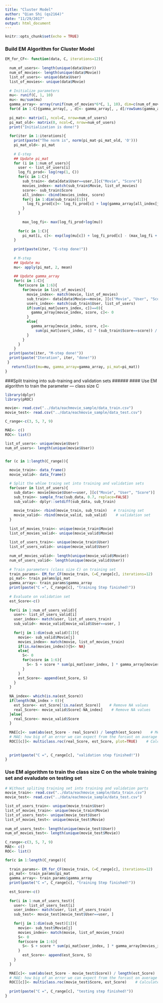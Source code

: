 ```yaml
---
title: "Cluster Model"
author: "Qian Shi (qs2164)"
date: "11/29/2017"
output: html_document
---
```


```r
knitr::opts_chunk$set(echo = TRUE)
```


### Build EM Algorithm for Cluster Model
```r
EM_for_CF<- function(data, C, iterations=12){
  
  num_of_users<- length(unique(data$User))
  num_of_movies<- length(unique(data$Movie))
  list_of_users<- unique(data$User)
  list_of_movies<- unique(data$Movie)
  
  # Initialize parameters
  mu<- runif(C, 1, 10)
  mu<- mu/sum(mu) 
  gamma_array<- array(runif(num_of_movies*6*C, 1, 10), dim=c(num_of_movies, 6, C))
  for(d in 1:C){gamma_array[, , d]<- gamma_array[, , d]/rowSums(gamma_array[, , d])}
  
  pi_mat<- matrix(1, ncol=C, nrow=num_of_users)
  pi_mat_old<- matrix(0, ncol=C, nrow=num_of_users)
  print("Initialization is done!")
  
  for(iter in 1:iterations){
    print(paste("The norm is", norm(pi_mat-pi_mat_old, 'O'))) 
    pi_mat_old<- pi_mat
  
    # E-step
    ## Update pi_mat
    for (i in 1:num_of_users){
      user <- list_of_users[i]
      log_fi_prod<- log(rep(1, C))
      for(c in 1:C){
        sub_train<- data[data$User==user,][c("Movie", "Score")]
        movies_index<- match(sub_train$Movie, list_of_movies)
        score<- sub_train$Score
        all_index<- cbind(movies_index, score)
        for(j in 1:dim(sub_train)[1]){
          log_fi_prod[c]<- log_fi_prod[c] + log(gamma_array[all_index[j, 1], all_index[j, 2], c])
        }
      }
      
        max_log_fi<- max(log_fi_prod+log(mu))
      
      for(c in 1:C){
        pi_mat[i, c]<- exp(log(mu[c]) + log_fi_prod[c] - (max_log_fi + log((sum(exp(log(mu) + log_fi_prod - max_log_fi))))))       }
    }
    
    print(paste(iter, "E-step done!"))
  
    # M-step
    ## Update mu
    mu<- apply(pi_mat, 2, mean)
  
    ## Update gamma_array
    for(c in 1:C){
      for(score in 1:6){
        for(movie in list_of_movies){
          movie_index<- match(movie, list_of_movies)
          sub_train<- data[data$Movie==movie, ][c("Movie", "User", "Score")]
          users_index<- match(sub_train$User, list_of_users)
          if(sum(pi_mat[users_index, c])==0){
            gamma_array[movie_index, score, c]<- 0
          }
          else{
            gamma_array[movie_index, score, c]<- 
              sum(pi_mat[users_index, c] * (sub_train$Score==score)) / sum(pi_mat[users_index, c])
          }
        }
      }
    }
  print(paste(iter, "M-step done!"))
  print(paste("Iteration", iter, "done!"))
 }  
   return(list(mu=mu, gamma_array=gamma_array, pi_mat=pi_mat))
}  
```


###Split training into sub-training and validation sets ######
#### Use EM algorithm to train the parameter --- class size C
```r
library(dplyr)
library(pROC)

movie<- read.csv("../data/eachmovie_sample/data_train.csv")
movie_test<- read.csv("../data/eachmovie_sample/data_test.csv")

C_range<-c(3, 5, 7, 9)

MAE<- c()
ROC<- list()

list_of_users<- unique(movie$User)
num_of_users<- length(unique(movie$User))


for (c in 1:length(C_range)){
  
  movie_train<- data_frame()
  movie_valid<- data_frame()

  # Split the whloe traing set into training and validation sets
  for(user in list_of_users){
    sub_data<- movie[movie$User==user, ][c("Movie", "User", "Score")]
    sub_train<- sample_frac(sub_data, 0.7, replace=FALSE)
    sub_valid<- dplyr::setdiff(sub_data, sub_train)
  
    movie_train<- rbind(movie_train, sub_train)   # training set
    movie_valid<- rbind(movie_valid, sub_valid)    # validation set
  }
  
  list_of_movies_train<- unique(movie_train$Movie)
  list_of_movies_valid<- unique(movie_valid$Movie)
  
  list_of_users_train<- unique(movie_train$User)
  list_of_users_valid<- unique(movie_valid$User)
  
  num_of_movies_valid<- length(unique(movie_valid$Movie))
  num_of_users_valid<- length(unique(movie_valid$User))
  
  # Train parameters (class size C) on training set
  train_params<- EM_for_CF(movie_train, C=C_range[c], iterations=12)
  pi_mat<- train_params$pi_mat
  gamma_array<- train_params$gamma_array
  print(paste("C =", C_range[c], "training Step finished!"))
  
  # Evaluate on validation set 
  est_Score<-c()
    
  for(i in 1:num_of_users_valid){
    user<- list_of_users_valid[i]
    user_index<- match(user, list_of_users_train)
    sub_valid<- movie_valid[movie_valid$User==user, ]
       
    for(j in 1:dim(sub_valid)[1]){
      movie<- sub_valid$Movie[j]
      movies_index<- match(movie, list_of_movies_train)
      if(is.na(movies_index)){S<- NA}
      else{
        S<- 0
        for(score in 1:6){
          S<- S + score * sum(pi_mat[user_index, ] * gamma_array[movies_index, score, 1:C_range[c]])
        }
      }
      est_Score<- append(est_Score, S)
    }
  }
  
  NA_index<- which(is.na(est_Score))
  if(length(NA_index > 0)){
    est_Score<- est_Score[!is.na(est_Score)]    # Remove NA values
    real_Score<- movie_valid$Score[-NA_index]    # Remove NA values
  }else{
    real_Score<- movie_valid$Score
  }
    
  MAE[c]<- sum(abs(est_Score - real_Score)) / length(est_Score)    # Mean absolute error (MAE)
  # MAE: how big of an error we can expect from the forcast on average
  ROC[[c]]<- multiclass.roc(real_Score, est_Score, plot=TRUE)    # Calculate ROC
  
  
  print(paste("C =", C_range[c], "validation step finished!"))
}
```


### Use EM algorithm to train the class size C on the whole training set and evaludate on testing set
```r
# Without spliting training set into training and validation parts
movie_train<- read.csv("../data/eachmovie_sample/data_train.csv")
movie_test<- read.csv("../data/eachmovie_sample/data_test.csv")

list_of_users_train<- unique(movie_train$User)
list_of_movies_train<- unique(movie_train$Movie)
list_of_users_test<- unique(movie_test$User)
list_of_movies_test<- unique(movie_test$Movie)
  
num_of_users_test<- length(unique(movie_test$User))
num_of_movies_test<- length(unique(movie_test$Movie))
  
C_range<-c(3, 5, 7, 9)
MAE<- c()
ROC<- list()

for(c in 1:length(C_range)){  
  
  train_params<- EM_for_CF(movie_train, C=C_range[c], iterations=12)    
  pi_mat<- train_params$pi_mat
  gamma_array<- train_params$gamma_array
  print(paste("C =", C_range[c], "training Step finished!"))
    
  est_Score<-c()
    
  for(i in 1:num_of_users_test){
    user<- list_of_users_test[i]
    user_index<- match(user, list_of_users_train)
    sub_test<- movie_test[movie_test$User==user, ]
    
    for(j in 1:dim(sub_test)[1]){
      movie<- sub_test$Movie[j]
      movies_index<- match(movie, list_of_movies_train)
      S<- 0
      for(score in 1:6){
        S<- S + score * sum(pi_mat[user_index, ] * gamma_array[movies_index, score, 1:C_range[c]])
      }
        est_Score<- append(est_Score, S)
    }
  }
    
  MAE[c]<- sum(abs(est_Score - movie_test$Score)) / length(est_Score)    # Mean absolute error (MAE)
  # MAE: how big of an error we can expect from the forcast on average
  ROC[[c]]<- multiclass.roc(movie_test$Score, est_Score)    # Calculate ROC and plot it
  
  print(paste("C =", C_range[c], "testing step finished!"))
}
```















